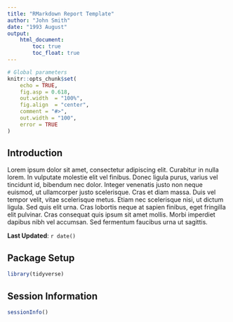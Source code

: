 ```yaml
---
title: "RMarkdown Report Template"
author: "John Smith"
date: "1993 August"
output:
    html_document:
        toc: true
        toc_float: true
---
```


```r
# Global parameters
knitr::opts_chunk$set(
    echo = TRUE,
    fig.asp = 0.618,
    out.width  = "100%",
    fig.align  = "center",
    comment = "#>",
    out.width = "100",
    error = TRUE
)
```

## Introduction

Lorem ipsum dolor sit amet, consectetur adipiscing elit. Curabitur in nulla
lorem. In vulputate molestie elit vel finibus. Donec ligula purus, varius vel
tincidunt id, bibendum nec dolor. Integer venenatis justo non neque euismod, ut
ullamcorper justo scelerisque. Cras et diam massa. Duis vel tempor velit, vitae
scelerisque metus. Etiam nec scelerisque nisi, ut dictum ligula. Sed quis elit
urna. Cras lobortis neque at sapien finibus, eget fringilla elit pulvinar. Cras
consequat quis ipsum sit amet mollis. Morbi imperdiet dapibus nibh vel
accumsan. Sed fermentum faucibus urna ut sagittis.

**Last Updated**: `r date()`


## Package Setup

```r
library(tidyverse)
```


## Session Information

```r
sessionInfo()
```
